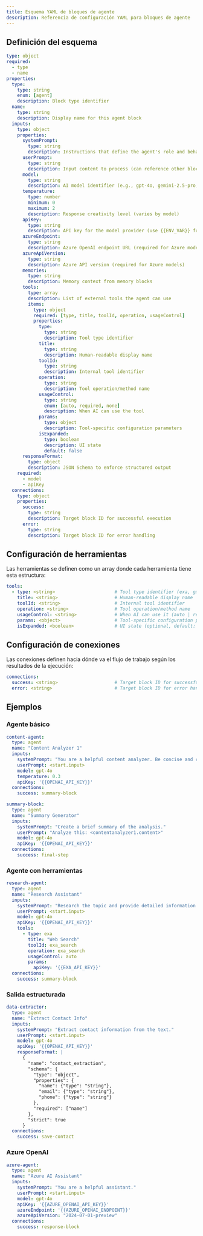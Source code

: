 ```yaml
---
title: Esquema YAML de bloques de agente
description: Referencia de configuración YAML para bloques de agente
---
```


## Definición del esquema

```yaml
type: object
required:
  - type
  - name
properties:
  type:
    type: string
    enum: [agent]
    description: Block type identifier
  name:
    type: string
    description: Display name for this agent block
  inputs:
    type: object
    properties:
      systemPrompt:
        type: string
        description: Instructions that define the agent's role and behavior
      userPrompt:
        type: string
        description: Input content to process (can reference other blocks)
      model:
        type: string
        description: AI model identifier (e.g., gpt-4o, gemini-2.5-pro, deepseek-chat)
      temperature:
        type: number
        minimum: 0
        maximum: 2
        description: Response creativity level (varies by model)
      apiKey:
        type: string
        description: API key for the model provider (use {{ENV_VAR}} format)
      azureEndpoint:
        type: string
        description: Azure OpenAI endpoint URL (required for Azure models)
      azureApiVersion:
        type: string
        description: Azure API version (required for Azure models)
      memories:
        type: string
        description: Memory context from memory blocks
      tools:
        type: array
        description: List of external tools the agent can use
        items:
          type: object
          required: [type, title, toolId, operation, usageControl]
          properties:
            type:
              type: string
              description: Tool type identifier
            title:
              type: string
              description: Human-readable display name
            toolId:
              type: string
              description: Internal tool identifier
            operation:
              type: string
              description: Tool operation/method name
            usageControl:
              type: string
              enum: [auto, required, none]
              description: When AI can use the tool
            params:
              type: object
              description: Tool-specific configuration parameters
            isExpanded:
              type: boolean
              description: UI state
              default: false
      responseFormat:
        type: object
        description: JSON Schema to enforce structured output
    required:
      - model
      - apiKey
  connections:
    type: object
    properties:
      success:
        type: string
        description: Target block ID for successful execution
      error:
        type: string
        description: Target block ID for error handling
```

## Configuración de herramientas

Las herramientas se definen como un array donde cada herramienta tiene esta estructura:

```yaml
tools:
  - type: <string>                      # Tool type identifier (exa, gmail, slack, etc.)
    title: <string>                     # Human-readable display name
    toolId: <string>                    # Internal tool identifier
    operation: <string>                 # Tool operation/method name
    usageControl: <string>              # When AI can use it (auto | required | none)
    params: <object>                    # Tool-specific configuration parameters
    isExpanded: <boolean>               # UI state (optional, default: false)
```

## Configuración de conexiones

Las conexiones definen hacia dónde va el flujo de trabajo según los resultados de la ejecución:

```yaml
connections:
  success: <string>                     # Target block ID for successful execution
  error: <string>                       # Target block ID for error handling (optional)
```

## Ejemplos

### Agente básico

```yaml
content-agent:
  type: agent
  name: "Content Analyzer 1"
  inputs:
    systemPrompt: "You are a helpful content analyzer. Be concise and clear."
    userPrompt: <start.input>
    model: gpt-4o
    temperature: 0.3
    apiKey: '{{OPENAI_API_KEY}}'
  connections:
    success: summary-block

summary-block:
  type: agent
  name: "Summary Generator"
  inputs:
    systemPrompt: "Create a brief summary of the analysis."
    userPrompt: "Analyze this: <contentanalyzer1.content>"
    model: gpt-4o
    apiKey: '{{OPENAI_API_KEY}}'
  connections:
    success: final-step
```

### Agente con herramientas

```yaml
research-agent:
  type: agent
  name: "Research Assistant"
  inputs:
    systemPrompt: "Research the topic and provide detailed information."
    userPrompt: <start.input>
    model: gpt-4o
    apiKey: '{{OPENAI_API_KEY}}'
    tools:
      - type: exa
        title: "Web Search"
        toolId: exa_search
        operation: exa_search
        usageControl: auto
        params:
          apiKey: '{{EXA_API_KEY}}'
  connections:
    success: summary-block
```

### Salida estructurada

```yaml
data-extractor:
  type: agent
  name: "Extract Contact Info"
  inputs:
    systemPrompt: "Extract contact information from the text."
    userPrompt: <start.input>
    model: gpt-4o
    apiKey: '{{OPENAI_API_KEY}}'
    responseFormat: |
      {
        "name": "contact_extraction",
        "schema": {
          "type": "object",
          "properties": {
            "name": {"type": "string"},
            "email": {"type": "string"},
            "phone": {"type": "string"}
          },
          "required": ["name"]
        },
        "strict": true
      }
  connections:
    success: save-contact
```

### Azure OpenAI

```yaml
azure-agent:
  type: agent
  name: "Azure AI Assistant"
  inputs:
    systemPrompt: "You are a helpful assistant."
    userPrompt: <start.input>
    model: gpt-4o
    apiKey: '{{AZURE_OPENAI_API_KEY}}'
    azureEndpoint: '{{AZURE_OPENAI_ENDPOINT}}'
    azureApiVersion: "2024-07-01-preview"
  connections:
    success: response-block
```